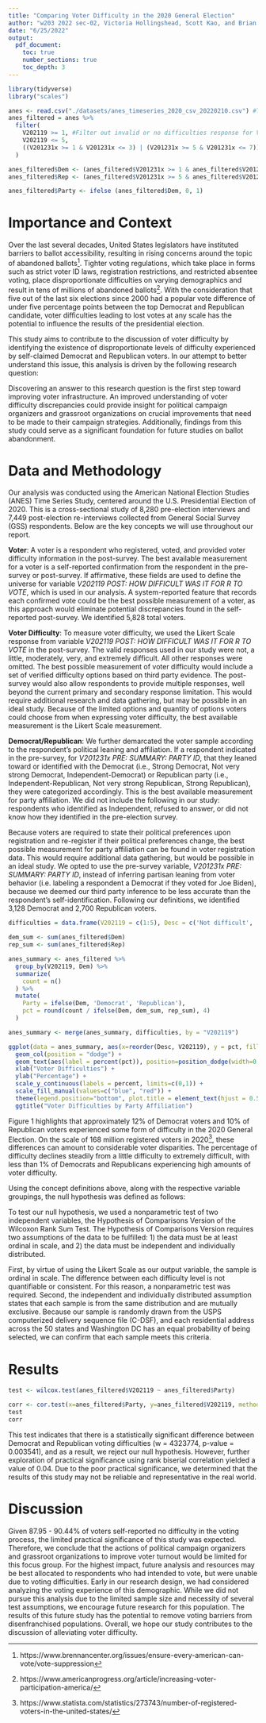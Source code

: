 ```yaml
---
title: "Comparing Voter Difficulty in the 2020 General Election"
author: "w203 2022 sec-02, Victoria Hollingshead, Scott Kao, and Brian Tung"
date: "6/25/2022"
output:
  pdf_document:
    toc: true
    number_sections: true
    toc_depth: 3
---
```


\newpage
\setcounter{page}{1}

```r
library(tidyverse)
library("scales")
```
```r
anes <- read.csv("./datasets/anes_timeseries_2020_csv_20220210.csv") #Total 8280 records
anes_filtered = anes %>%
  filter(
    V202119 >= 1, #Filter out invalid or no difficulties response for V202119
    V202119 <= 5,
    ((V201231x >= 1 & V201231x <= 3) | (V201231x >= 5 & V201231x <= 7)) #Filter out voters who does not have party preference
  )

anes_filtered$Dem <- (anes_filtered$V201231x >= 1 & anes_filtered$V201231x <= 3) #Identify records who is Democrat, 3128 records
anes_filtered$Rep <- (anes_filtered$V201231x >= 5 & anes_filtered$V201231x <= 7) #Identify records who is Republican, 2700 records

anes_filtered$Party <- ifelse (anes_filtered$Dem, 0, 1)
```

# Importance and Context

Over the last several decades, United States legislators have instituted barriers to ballot accessibility, resulting in rising concerns around the topic of abandoned ballots^[https://www.brennancenter.org/issues/ensure-every-american-can-vote/vote-suppression]. Tighter voting regulations, which take place in forms such as strict voter ID laws, registration restrictions, and restricted absentee voting, place disproportionate difficulties on varying demographics and result in tens of millions of abandoned ballots^[https://www.americanprogress.org/article/increasing-voter-participation-america/]. With the consideration that five out of the last six elections since 2000 had a popular vote difference of under five percentage points between the top Democrat and Republican candidate, voter difficulties leading to lost votes at any scale has the potential to influence the results of the presidential election.

This study aims to contribute to the discussion of voter difficulty by identifying the existence of disproportionate levels of difficulty experienced by self-claimed Democrat and Republican voters. In our attempt to better understand this issue, this analysis is driven by the following research question: 

\begin{quote}
  \textit{Did Democrat voters or Republican voters experience more difficulty voting in the 2020 election?}
\end{quote}

Discovering an answer to this research question is the first step toward improving voter infrastructure. An improved understanding of voter difficulty discrepancies could provide insight for political campaign organizers and grassroot organizations on crucial improvements that need to be made to their campaign strategies. Additionally, findings from this study could serve as a significant foundation for future studies on ballot abandonment.

# Data and Methodology

Our analysis was conducted using the American National Election Studies (ANES) Time Series Study, centered around the U.S. Presidential Election of 2020. This is a cross-sectional study of 8,280 pre-election interviews and 7,449 post-election re-interviews collected from General Social Survey (GSS) respondents. Below are the key concepts we will use throughout our report. 

**Voter**: A voter is a respondent who registered, voted, and provided voter difficulty information in the post-survey. The best available measurement for a voter is a self-reported confirmation from the respondent in the pre-survey or post-survey. If affirmative, these fields are used to define the universe for variable _V202119 POST: HOW DIFFICULT WAS IT FOR R TO VOTE_, which is used in our analysis. A system-reported feature that records each confirmed vote could be the best possible measurement of a voter, as this approach would eliminate potential discrepancies found in the self-reported post-survey. We identified 5,828 total voters.

**Voter Difficulty**: To measure voter difficulty, we used the Likert Scale response from variable _V202119 POST: HOW DIFFICULT WAS IT FOR R TO VOTE_ in the post-survey. The valid responses used in our study were not, a little, moderately, very, and extremely difficult.  All other responses were omitted. The best possible measurement of voter difficulty would include a set of verified difficulty options based on third party evidence. The post-survey would also allow respondents to provide multiple responses, well beyond the current primary and secondary response limitation. This would require additional research and data gathering, but may be possible in an ideal study. Because of the limited options and quantity of options voters could choose from when expressing voter difficulty, the best available measurement is the Likert Scale measurement. 

**Democrat/Republican**:  We further demarcated the voter sample according to the respondent's political leaning and affiliation. If a respondent indicated in the pre-survey, for _V201231x PRE: SUMMARY: PARTY ID_, that they leaned toward or identified with the Democrat (i.e., Strong Democrat, Not very strong Democrat, Independent-Democrat) or Republican party (i.e., Independent-Republican, Not very strong Republican, Strong Republican), they were categorized accordingly. This is the best available measurement for party affiliation. We did not include the following in our study: respondents who identified as Independent, refused to answer, or did not know how they identified in the pre-election survey. 

Because voters are required to state their political preferences upon registration and re-register if their political preferences change, the best possible measurement for party affiliation can be found in voter registration data. This would require additional data gathering, but would be possible in an ideal study. We opted to use the pre-survey variable, _V201231x PRE: SUMMARY: PARTY ID_, instead of inferring partisan leaning from voter behavior (i.e. labeling a respondent a Democrat if they voted for Joe Biden), because we deemed our third party inference to be less accurate than the respondent's self-identification. Following our definitions, we identified 3,128 Democrat and 2,700 Republican voters. 

```r
difficulties = data.frame(V202119 = c(1:5), Desc = c('Not difficult', 'A little difficult', 'Moderately difficult', 'Very difficult', 'Extremely difficult')) #Load difficulties description mapping

dem_sum <- sum(anes_filtered$Dem)
rep_sum <- sum(anes_filtered$Rep)

anes_summary <- anes_filtered %>%
  group_by(V202119, Dem) %>%
  summarize(
    count = n() 
  ) %>%
  mutate(
    Party = ifelse(Dem, 'Democrat', 'Republican'),
    pct = round(count / ifelse(Dem, dem_sum, rep_sum), 4)
  )

anes_summary <- merge(anes_summary, difficulties, by = "V202119")

ggplot(data = anes_summary, aes(x=reorder(Desc, V202119), y = pct, fill = Party)) +
  geom_col(position = "dodge") +
  geom_text(aes(label = percent(pct)), position=position_dodge(width=0.9), size = 3, vjust=-0.5) +
  xlab("Voter Difficulties") + 
  ylab("Percentage") +
  scale_y_continuous(labels = percent, limits=c(0,1)) +
  scale_fill_manual(values=c("blue", "red")) +
  theme(legend.position="bottom", plot.title = element_text(hjust = 0.5)) +
  ggtitle("Voter Difficulties by Party Affiliation")
```

Figure 1 highlights that approximately 12% of Democrat voters and 10% of Republican voters experienced some form of difficulty in the 2020 General Election. On the scale of 168 million registered voters in 2020^[https://www.statista.com/statistics/273743/number-of-registered-voters-in-the-united-states/], these differences can amount to considerable voter disparities. The percentage of difficulty declines steadily from a little difficulty to extremely difficult, with less than 1% of Democrats and Republicans experiencing high amounts of voter difficulty. 

Using the concept definitions above, along with the respective variable groupings, the null hypothesis was defined as follows:

\begin{quote}
  \textbf{Null Hypothesis:} \textit{The probability that Democrat voters experienced more difficulty than Republican voters is the same as the probability that Republican voters experienced more difficulty than Democrat voters.}
\end{quote}

To test our null hypothesis, we used a nonparametric test of two independent variables, the Hypothesis of Comparisons Version of the Wilcoxon Rank Sum Test. The Hypothesis of Comparisons Version requires two assumptions of the data to be fulfilled: 1) the data must be at least ordinal in scale, and 2) the data must be independent and individually distributed. 

First, by virtue of using the Likert Scale as our output variable, the sample is ordinal in scale.  The difference between each difficulty level is not quantifiable or consistent. For this reason, a nonparametric test was required. Second, the independent and individually distributed assumption states that each sample is from the same distribution and are mutually exclusive. Because our sample is randomly drawn from the USPS computerized delivery sequence file (C-DSF), and each residential address across the 50 states and Washington DC has an equal probability of being selected, we can confirm that each sample meets this criteria. 

# Results

```r
test <- wilcox.test(anes_filtered$V202119 ~ anes_filtered$Party)
```
```r
corr <- cor.test(x=anes_filtered$Party, y=anes_filtered$V202119, method = 'spearman', exact = FALSE)
test
corr
```

This test indicates that there is a statistically significant difference between Democrat and Republican voting difficulties (w = 4323774, p-value = 0.003541), and as a result, we reject our null hypothesis. However, further exploration of practical significance using rank biserial correlation yielded a value of 0.04.  Due to the poor practical significance, we determined that the results of this study may not be reliable and representative in the real world.

# Discussion

Given 87.95 - 90.44% of voters self-reported no difficulty in the voting process, the limited practical significance of this study was expected. Therefore, we conclude that the actions of political campaign organizers and grassroot organizations to improve voter turnout would be limited for this focus group. For the highest impact, future analysis and resources may be best allocated to respondents who had intended to vote, but were unable due to voting difficulties. Early in our research design, we had considered analyzing the voting experience of this demographic. While we did not pursue this analysis due to the limited sample size and necessity of several test assumptions, we encourage future research for this population. The results of this future study has the potential to remove voting barriers from disenfranchised populations.  Overall, we hope our study contributes to the discussion of alleviating voter difficulty.